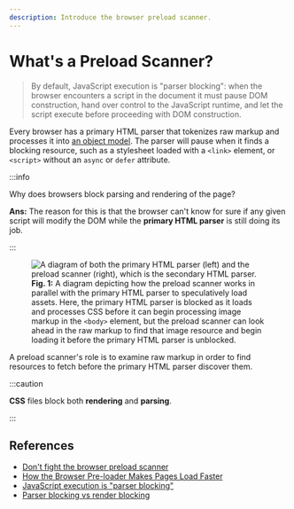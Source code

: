 ```yaml
---
description: Introduce the browser preload scanner.
---
```


# What's a Preload Scanner?

> By default, JavaScript execution is "parser blocking": when the browser encounters a script in the document it must pause DOM construction, hand over control to the JavaScript runtime, and let the script execute before proceeding with DOM construction.

Every browser has a primary HTML parser that tokenizes raw markup and processes it into [an object model](./00-how-browsers-work.md#dom). The parser will pause when it finds a blocking resource, such as a stylesheet loaded with a `<link>` element, or `<script>` without an `async` or `defer` attribute.

:::info

Why does browsers block parsing and rendering of the page?

**Ans:** The reason for this is that the browser can't know for sure if any given script will modify the DOM while the **primary HTML parser** is still doing its job.

:::

<figure>
  <img
    src={require("./_assets/preload-scanner.png").default}
    alt="A diagram of both the primary HTML parser (left) and the preload scanner (right), which is the secondary HTML parser."
  ></img>
  <figcaption>
    <strong>Fig. 1:</strong> A diagram depicting how the preload scanner works
    in parallel with the primary HTML parser to speculatively load assets. Here,
    the primary HTML parser is blocked as it loads and processes CSS before it
    can begin processing image markup in the <code>&lt;body&gt;</code> element,
    but the preload scanner can look ahead in the raw markup to find that image
    resource and begin loading it before the primary HTML parser is unblocked.
  </figcaption>
</figure>

A preload scanner's role is to examine raw markup in order to find resources to fetch before the primary HTML parser discover them.

:::caution

**CSS** files block both **rendering** and **parsing**.

:::

## References

- [Don't fight the browser preload scanner](https://web.dev/preload-scanner/)
- [How the Browser Pre-loader Makes Pages Load Faster](https://andydavies.me/blog/2013/10/22/how-the-browser-pre-loader-makes-pages-load-faster/)
- [JavaScript execution is "parser blocking"](https://web.dev/critical-rendering-path-adding-interactivity-with-javascript/#:~:text=By%20default%2C%20JavaScript%20execution%20is,before%20proceeding%20with%20DOM%20construction.)
- [Parser blocking vs render blocking](https://stackoverflow.com/a/37759508)
